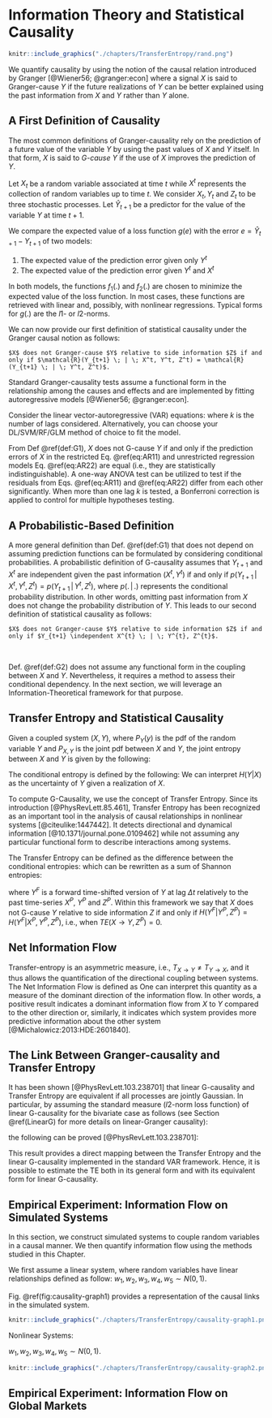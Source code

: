# Information Theory and Statistical Causality


```r
knitr::include_graphics("./chapters/TransferEntropy/rand.png")
```

\begin{align*}
x_1 &= 0.441x_1 + \epsilon_1 \\
x_2 &= 0.51x_1^2 + \epsilon_2, \\ 
&\epsilon_1, \epsilon_2 \sim \mathcal{N}(0,1).
\end{align*}

We quantify causality by using the notion of the causal relation introduced by Granger [@Wiener56; @granger:econ] where a signal $X$ is said to Granger-cause $Y$ if the future realizations of $Y$ can be better explained using the past information from $X$ and $Y$ rather than $Y$ alone.

## A First Definition of Causality {#LinearG}

The most common definitions of Granger-causality rely on the prediction of a future 
value of the variable $Y$ by using the past values of $X$ and $Y$ itself. 
In that form, $X$ is said to *G-cause* $Y$ if the use of $X$ improves the prediction of $Y$.

Let $X_t$ be a random variable associated at time $t$ while $X^t$ represents the collection of random variables up to time $t$.
We consider ${X_t}, {Y_t}$ and ${Z_t}$ to be three stochastic processes. 
Let $\hat Y_{t+1}$ be a predictor for the value of the variable $Y$ at time $t+1$. 

We compare the expected value of a loss function $g(e)$ with the error $e=\hat{Y}_{t+1} - Y_{t+1}$ of two models: 

1. The expected value of the prediction error given only $Y^t$ 
\begin{equation}
 \mathcal{R}(Y^{t+1} \, | \, Y^t,Z^t) = \mathbb{E}[g(Y_{t+1} - f_1(X^{t},Z^t))]
\end{equation}
2. The expected value of the prediction error given $Y^t$ and $X^t$
\begin{equation}
 \mathcal{R}(Y^{t+1} \, | \, X^{t},Y^t,Z^t) = \mathbb{E}[g(Y_{t+1} - f_2(X^{t},Y^t,Z^t))].
\end{equation}

In both models, the functions $f_1(.)$ and $f_2(.)$ are chosen to minimize the expected value of the loss function.  In most cases, these functions are retrieved with linear and, possibly, with nonlinear regressions. Typical forms for $g(.)$ are the $l1$- or $l2$-norms.

We can now provide our first definition of statistical causality under the Granger causal notion as follows:

```definition
$X$ does not Granger-cause $Y$ relative to side information $Z$ if and only if $\mathcal{R}(Y_{t+1} \; | \; X^t, Y^t, Z^t) = \mathcal{R}(Y_{t+1} \; | \; Y^t, Z^t)$.
```

Standard Granger-causality  tests  assume  a  functional form in the  relationship  among the causes and effects and are implemented by fitting autoregressive models [@Wiener56; @granger:econ].

Consider the linear vector-autoregressive (VAR) equations:
\begin{align}
Y(t) &= {\alpha} + \sum^k_{\Delta t=1}{{\beta}_{\Delta t} Y(t-\Delta t)} + \epsilon_t, (\#eq:AR11)\\
Y(t) &= \widehat{\alpha} + \sum^k_{\Delta t=1}{{\widehat{\beta}}_{\Delta t} Y(t-\Delta t)} +  \sum^k_{\Delta t=1}{{\widehat{\gamma}}_{\Delta t}X(t-\Delta t)}+ \widehat{\epsilon}_t, (\#eq:AR22)
\end{align}
where $k$ is the number of lags considered. Alternatively, you can choose your DL/SVM/RF/GLM method of choice to fit the model.

From Def \@ref(def:G1), $X$ does not G-cause $Y$ if and only if the prediction errors of $X$ in the restricted Eq. \@ref(eq:AR11) and unrestricted regression models Eq. \@ref(eq:AR22) are equal (i.e., they are statistically indistinguishable). A one-way ANOVA test can be utilized to test if the residuals from Eqs. \@ref(eq:AR11) and \@ref(eq:AR22) differ from each other significantly. When more than one lag $k$ is tested, a Bonferroni correction is applied to control for multiple hypotheses testing.


## A Probabilistic-Based Definition

A more general definition than Def. \@ref(def:G1) that does not depend on assuming prediction functions can be formulated by considering conditional probabilities.
A probabilistic definition of G-causality assumes that $Y_{t+1}$ and $X^{t}$ are independent given the 
past information $(X^{t}, Y^{t})$ if and only if
$p(Y_{t+1} \, | \, X^{t}, Y^{t}, Z^{t}) = p(Y_{t+1} \, | \, Y^{t}, Z^{t})$, 
where $p(. \, | \, .)$ represents the conditional probability distribution.
In other words, omitting past information from $X$ does not change the probability distribution of $Y$. This leads to our second definition of statistical causality as follows:

```definition
$X$ does not Granger-cause $Y$ relative to side information $Z$ if and only if $Y_{t+1} \independent X^{t} \; | \; Y^{t}, Z^{t}$.
```
<br />

Def. \@ref(def:G2) does not assume any functional form in the coupling between $X$ and $Y$. 
Nevertheless, it requires a method to assess their conditional dependency. 
In the next section, we will leverage an Information-Theoretical framework for that purpose.


## Transfer Entropy and Statistical Causality {#nonlinearG}

Given a coupled system $(X,Y)$, where $P_Y(y)$ is the pdf of the random variable $Y$ and $P_{X,Y}$ is the joint pdf between $X$ and $Y$, 
the joint entropy between $X$ and $Y$ is given by the following:
\begin{equation}
H(X,Y) = -\sum_{x \in X}{\sum_{y \in Y}{P_{X,Y}(x,y)\log{P_{X,Y}(x,y)}}}.
\label{eq:HXY}
\end{equation}

The conditional entropy is defined by the following:
\begin{equation}
H\left(Y\middle\vert X\right) = H(X,Y) - H(X).
\end{equation}
We can interpret $H\left(Y\middle\vert X\right)$ as the uncertainty of $Y$ given a realization of $X$.


To compute G-Causality, we use the concept of Transfer Entropy. Since its introduction [@PhysRevLett.85.461], Transfer Entropy has been recognized as an important tool in the analysis of causal relationships in nonlinear systems [@citeulike:1447442].
It detects directional and dynamical information [@10.1371/journal.pone.0109462] while not assuming any particular functional form to describe interactions among systems.


The Transfer Entropy can be defined as the difference between the conditional entropies: 
\begin{equation}
 TE\left(X \rightarrow Y\right \vert Z) =  H\left(Y^F\middle\vert Y^P,Z^P\right) - H\left(Y^F\middle\vert X^P, Y^P,Z^P\right),
(\#eq:TE)
\end{equation}
which can be rewritten as a sum of Shannon entropies:
\begin{align}
TE\left(X \rightarrow Y\right) = H\left(Y^P, X^P\right) - H\left(Y^F, Y^P, X^P\right) + H\left(Y^F, Y^P\right) - H\left(Y^P\right),
\end{align}

where $Y^F$ is a forward time-shifted version of $Y$ at lag $\Delta t$ relatively to the past time-series $X^P$,  $Y^P$ and $Z^P$.
Within this framework we say that $X$ does not G-cause $Y$ relative to side information $Z$ if and only if 
$H\left(Y^F\middle\vert Y^P,Z^P \right) = H\left(Y^F\middle\vert X^P, Y^P,Z^P\right)$, i.e., when $TE\left(X \rightarrow Y,Z^P\right) = 0$.

<!-- Empirically, we reject this null hypothesis of causality if the Transfer Entropy from $X$ to $Y$ is significantly higher than the shuffled version of the original data. -->

<!-- For this we estimate 400 replicates of $TE(X_{Shuffled} \rightarrow Y)$, where $X_{Shuffled}$ is a random permutation of $X$ relatively to $Y$. -->
<!-- We compute the randomized Transfer Entropy at each permutation for each time-shift ($\Delta t$) from 1 to 10 days.  -->
<!-- We then calculated the frequency at which the observed Transfer Entropy was equal or more extreme  -->
<!-- than the randomized Transfer Entropy. The statistical significance was assessed using p-value $< 0.05$ after Bonferroni correction. -->


## Net Information Flow

Transfer-entropy is an asymmetric measure, i.e., $T_{X \rightarrow Y} \neq T_{Y \rightarrow X}$, and it thus allows the quantification of the directional coupling between systems. 
The Net Information Flow is defined as 
\begin{equation}
\widehat{TE}_{X \rightarrow Y} = TE_{X \rightarrow Y} - TE_{Y \rightarrow X}\;.
\end{equation}
One can interpret this quantity as a measure of the dominant direction of the information flow. In other words,
a positive result indicates a dominant information flow from $X$ to $Y$ compared to the other direction
or, similarly, it indicates which system provides more predictive information about the other system [@Michalowicz:2013:HDE:2601840].

## The Link Between Granger-causality and Transfer Entropy

It has been shown [@PhysRevLett.103.238701] that linear G-causality and Transfer Entropy are equivalent 
if all processes are jointly Gaussian.
In particular, by assuming the standard measure ($l2$-norm loss function) of linear G-causality for the bivariate case as follows (see Section \@ref(LinearG) for more details on linear-Granger causality):

\begin{equation}
GC_{X \rightarrow Y} = \log\left( \frac{var(\epsilon_t)}{var( \widehat{\epsilon}_t)} \right),
(\#eq:GCGC)
\end{equation}

the following can be proved [@PhysRevLett.103.238701]:

\begin{align}
TE_{X \rightarrow Y} = GC_{X \rightarrow Y}/2.
(\#eq:GCGC2)
\end{align}

This result provides a direct mapping between the Transfer Entropy and the linear G-causality implemented in the standard VAR framework.
Hence, it is possible to estimate the TE both in its general form and with its equivalent form for linear G-causality. 

## Empirical Experiment: Information Flow on Simulated Systems

In this section, we construct simulated systems to couple random variables in a causal manner.
We then quantify information flow using the methods studied in this Chapter.

We first assume a linear system, where random variables have linear relationships defined as follow:
\begin{align}
x_1(n) &= 0.95\sqrt{2}x_1(n-1) - 0.9025x_1(n-1) + w_1\\ \nonumber
x_2(n) &= 0.5x_1(n-1) + w_2\\ \nonumber
x_3(n) &= -0.4x_1(n-1) + w_3\\ \nonumber
x_4(n) &= -0.5x_1(n-1) + 0.25\sqrt{2}x_4(n-1) + 0.25\sqrt{2}x_5(n-1) + w_4\\ \nonumber
x_5(n) &= -0.25\sqrt{2}x_4(n-1) + 0.25\sqrt{2}x_5(n-1) + w_5, \nonumber
\end{align}
$w_1, w_2, w_3, w_4, w_5 \sim N(0, 1)$.

Fig. \@ref(fig:causality-graph1) provides a representation of the causal links in the simulated system.
```r
knitr::include_graphics("./chapters/TransferEntropy/causality-graph1.png")
```



Nonlinear Systems:

\begin{align}
x_1(n) &= 0.95\sqrt{2}x_1(n-1) - 0.9025x_1(n-1) + w_1\\ \nonumber
x_2(n) &= \textcolor{red}{0.5x_1^2(n-1)} + w_2\\ \nonumber
x_3(n) &= -0.4x_1(n-1) + w_3\\ \nonumber
x_4(n) &= \textcolor{red}{-0.5x_1^2(n-1)} + 0.25\sqrt{2}x_4(n-1) + 0.25\sqrt{2}x_5(n-1) + w_4\\ \nonumber
x_5(n) &= -0.25\sqrt{2}x_4(n-1) + 0.25\sqrt{2}x_5(n-1) + w_5, \nonumber
\end{align}
$w_1, w_2, w_3, w_4, w_5 \sim N(0, 1)$.

```r
knitr::include_graphics("./chapters/TransferEntropy/causality-graph2.png")
```

## Empirical Experiment: Information Flow on Global Markets

